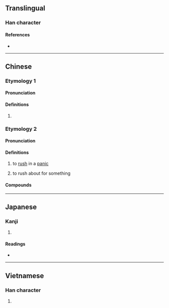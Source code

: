 {{character info/new}}
==Translingual==

===Han character===
{{Han char|rn=9|rad=人|as=11|sn=13|four=28281|canj=OHOO|ids=⿰亻從}}

====References====
* {{Han ref|kx=0114.170|dkj=01013|dj=0242.250|hdz=10212.040|uh=50B1|ud=20657|bh=DCC0|bd=56512}}

----

==Chinese==
{{zh-forms}}

===Etymology 1===

====Pronunciation====
{{zh-pron
|m=sǒng
|c=sung2
|mc=y
|oc=y
|cat=
}}

====Definitions====
{{zh-hanzi}}

# {{zh-only|傱傱}}

===Etymology 2===

====Pronunciation====
{{zh-pron
|mn=chông
|cat=v
}}

====Definitions====
{{zh-hanzi}}

# {{lb|zh|Hokkien}} to [[rush]] in a [[panic]]
# {{lb|zh|Hokkien}} to rush about for something

====Compounds====
{{zh-der|傱錢|走傱|傱踖}}

----

==Japanese==

===Kanji===
{{ja-kanji|grade=|rs=人11}}

# {{rfdef|ja|sort=人11}}

====Readings====
* {{ja-readings|on=[[しょう]] (shō), [[しゅ]] (shu), [[そう]] (sō)|kun=[[はやいさま]] (hayaisama)}}

----

==Vietnamese==

===Han character===
{{vi-hantu|[[tuồng]]|rs=人11}}

# {{rfdef|vi|sort=人11}}
